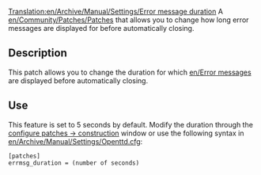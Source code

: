[[Translation:en/Archive/Manual/Settings/Error message duration]]
A [[en/Community/Patches/Patches]] that allows you to change how long error messages are displayed for before automatically closing.

== Description ==
This patch allows you to change the duration for which [[en/Error messages]] are displayed before automatically closing.

== Use ==
This feature is set to 5 seconds by default. Modify the duration through the [[en/Archive/Manual/Settings/Configuring patches/Construction|configure patches -> construction]] window or use the following syntax in [[en/Archive/Manual/Settings/Openttd.cfg]]:
<pre>[patches]
errmsg_duration = (number of seconds)</pre>